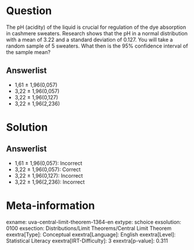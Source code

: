 Question
========

The pH (acidity) of the liquid is crucial for regulation of the dye absorption in cashmere sweaters. Research shows that the pH in a normal distribution with a mean of 3.22 and a standard deviation of 0.127. You will take a random sample of 5 sweaters. What then is the 95% confidence interval of the sample mean?

Answerlist
----------

* 1,61 ± 1,96(0,057)
* 3,22 ± 1,96(0,057)
* 3,22 ± 1,96(0,127)
* 3,22 ± 1,96(2,236)

Solution
========

Answerlist
----------

* 1,61 ± 1,96(0,057): Incorrect
* 3,22 ± 1,96(0,057): Correct
* 3,22 ± 1,96(0,127): Incorrect
* 3,22 ± 1,96(2,236): Incorrect

Meta-information
================
exname: uva-central-limit-theorem-1364-en
extype: schoice
exsolution: 0100
exsection: Distributions/Limit Theorems/Central Limit Theorem
exextra[Type]: Conceptual
exextra[Language]: English
exextra[Level]: Statistical Literacy
exextra[IRT-Difficulty]: 3
exextra[p-value]: 0.311
